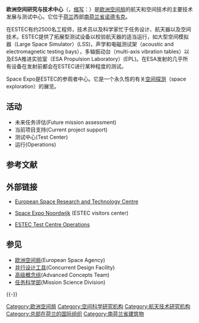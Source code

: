 {{noteTA
|G1=Astronomy
|G2=Aero
|1=zh-hans:欧洲空间研究与技术中心; zh-hant:歐洲太空研究暨技術中心;
}}
{{infobox Organization
|name           = 欧洲空间研究与技术中心
|original_name  = European Space Research and Technology Centre
|image          = ESA-ESTEC5.jpg
|image_border   = 
|size           = 250px
|caption        = ESTEC buildings in Noordwijk, Netherlands
|abbreviation   = ESTEC
|motto          = 
|formation      = 
|extinction     = 
|type           = 
|status         = 
|purpose        = 
|headquarters   = 
|location       = {{Flagicon|HOL}} [[荷兰王国|荷兰王国]][[荷兰|荷兰]][[南荷兰省|南荷兰省]][[诺德韦克|诺德韦克]]<br />{{coord|52|13|02|N|4|25|17|E|display=inline,title|region:NL_source:nlwiki}}
|region_served  =
|membership     = 
|language       = 
|leader_title   = 
|leader_name    = 
|main_organ     = 
|parent_organization = [[欧洲空间局|欧洲空间局]]
|affiliations   = 
|num_staff      = 
|num_volunteers =
|budget         = 
|website        = [http://www.esa.int/estec www.esa.int/estec]
|remarks        =
}}

'''欧洲空间研究与技术中心'''（{{lang-en|'''European Space Research and Technology Centre'''}}，[[缩写|缩写]]：{{lang|en|'''ESTEC'''}}）是[[欧洲空间局|欧洲空间局]]的航天和空间技术的主要技术发展与测试中心。它位于[[荷兰|荷兰]]西部[[南荷兰省|南荷兰省]][[诺德韦克|诺德韦克]]。

在ESTEC有约2500名工程师，技术员以及科学家忙于任务设计、航天器以及空间技术。ESTEC提供了拓展型测试设备以校验航天器的适当运行，如大型空间模拟器（Large Space Simulator）(LSS)，声学和电磁测试架（acoustic and electromagnetic testing bays），多轴振动台（multi-axis vibration tables）以及ESA推进实验室（ESA Propulsion Laboratory）(EPL)。在ESA发射的几乎所有设备在发射前都会在ESTEC进行某种程度的测试。

Space Expo是ESTEC的参观者中心。它是一个永久性的有关[[空间探测|空间探测]]（space exploration）的展览。

== 活动 ==
* 未来任务评估(Future mission assessment)
* 当前项目支持(Current project support)
* 测试中心(Test Center)
* 运行(Operations)

== 参考文献 ==
{{Reflist}}

== 外部链接 ==
{{Commonscat|European Space Research and Technology Centre}}
* [http://www.esa.int/estec European Space Research and Technology Centre]
* {{nl icon}} [http://www.spaceexpo.nl/ Space Expo Noordwijk] {{Wayback|url=http://www.spaceexpo.nl/ |date=20090526074306 }} (ESTEC visitors center)
* [http://www.european-test-services.net ESTEC Test Centre Operations] {{Wayback|url=http://www.european-test-services.net/ |date=20200724121252 }}

== 参见 ==
* [[欧洲空间局|欧洲空间局]](European Space Agency)
* [[并行设计工具|并行设计工具]](Concurrent Design Facility)
* [[高级概念组|高级概念组]](Advanced Concepts Team)
* [[任务科学部|任务科学部]](Mission Science Division)

{{-}}
{{歐洲太空總署}}

[[Category:欧洲空间局|Category:欧洲空间局]]
[[Category:空间科学研究机构|Category:空间科学研究机构]]
[[Category:航天技术研究机构|Category:航天技术研究机构]]
[[Category:总部在荷兰的国际组织|Category:总部在荷兰的国际组织]]
[[Category:南荷兰省建筑物|Category:南荷兰省建筑物]]